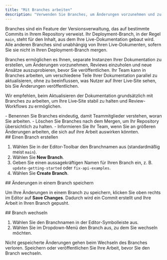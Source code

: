 ```yaml
---
title: "Mit Branches arbeiten"
description: "Verwenden Sie Branches, um Änderungen vorzunehmen und zu überprüfen, ohne Ihre Live-Dokumentation zu beeinflussen"
---
```


Branches sind ein Feature der Versionsverwaltung, das auf bestimmte Commits in Ihrem Repository verweist. Ihr Deployment-Branch, in der Regel `main`, steht für den Inhalt, aus dem Ihre Live-Dokumentation gebaut wird. Alle anderen Branches sind unabhängig von Ihren Live-Dokumenten, sofern Sie sie nicht in Ihren Deployment-Branch mergen.

Branches ermöglichen es Ihnen, separate Instanzen Ihrer Dokumentation zu erstellen, um Änderungen vorzunehmen, Reviews einzuholen und neue Ansätze auszuprobieren, bevor Sie veröffentlichen. Ihr Team kann in Branches arbeiten, um verschiedene Teile Ihrer Dokumentation parallel zu aktualisieren, ohne zu beeinflussen, was Nutzer auf Ihrer Live‑Site sehen, bis Sie Änderungen veröffentlichen.

Wir empfehlen, beim Aktualisieren der Dokumentation grundsätzlich mit Branches zu arbeiten, um Ihre Live‑Site stabil zu halten und Review-Workflows zu ermöglichen.

<Tip>
  - Benennen Sie Branches eindeutig, damit Teammitglieder verstehen, woran Sie arbeiten.
  - Löschen Sie Branches nach dem Mergen, um Ihr Repository übersichtlich zu halten.
  - Informieren Sie Ihr Team, wenn Sie an größeren Änderungen arbeiten, die sich auf ihre Arbeit auswirken könnten.
</Tip>

<div id="creating-a-branch">
  ## Einen Branch erstellen
</div>

1. Wählen Sie in der Editor-Toolbar den Branchnamen aus (standardmäßig meist `main`).
2. Wählen Sie **New Branch**.
3. Geben Sie einen aussagekräftigen Namen für Ihren Branch ein, z. B. `update-getting-started` oder `fix-api-examples`.
4. Wählen Sie **Create Branch**.

<div id="saving-changes-on-a-branch">
  ## Änderungen in einem Branch speichern
</div>

Um Ihre Änderungen in einem Branch zu speichern, klicken Sie oben rechts im Editor auf **Save Changes**. Dadurch wird ein Commit erstellt und Ihre Arbeit in Ihren Branch gepusht.

<div id="switching-branches">
  ## Branch wechseln
</div>

1. Wählen Sie den Branchnamen in der Editor-Symbolleiste aus.
2. Wählen Sie im Dropdown-Menü den Branch aus, zu dem Sie wechseln möchten.

<Tip>
  Nicht gespeicherte Änderungen gehen beim Wechseln des Branches verloren. Speichern oder veröffentlichen Sie Ihre Arbeit, bevor Sie den Branch wechseln.
</Tip>